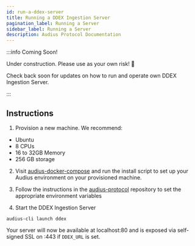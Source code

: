 ```yaml
---
id: run-a-ddex-server
title: Running a DDEX Ingestion Server
pagination_label: Running a Server
sidebar_label: Running a Server
description: Audius Protocol Documentation
---
```



:::info Coming Soon!

Under construction. Please use as your own risk! 🚧

Check back soon for updates on how to run and operate own DDEX Ingestion Server.

:::

## Instructions

1. Provision a new machine. We recommend:
  - Ubuntu
  - 8 CPUs
  - 16 to 32GB Memory
  - 256 GB storage

2. Visit [audius-docker-compose](https://github.com/AudiusProject/audius-docker-compose) and 
run the install script to set up your Audius environment on your provisioned machine.

3. Follow the instructions in the [audius-protocol](https://github.com/AudiusProject/audius-protocol/tree/main/packages/ddex)
repository to set the appropriate environment variables

4. Start the DDEX Ingestion Server

```
audius-cli launch ddex
```

Your server will now be available at localhost:80 and is exposed via self-signed SSL on :443 if `DDEX_URL`
is set.
